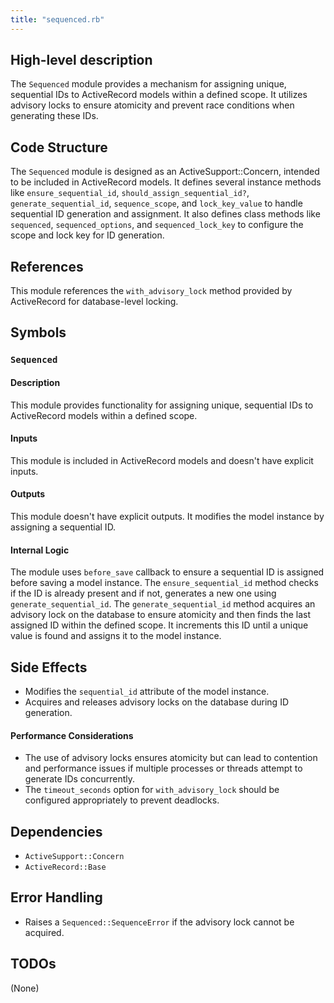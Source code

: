 ```yaml
---
title: "sequenced.rb"
---
```


## High-level description
The `Sequenced` module provides a mechanism for assigning unique, sequential IDs to ActiveRecord models within a defined scope. It utilizes advisory locks to ensure atomicity and prevent race conditions when generating these IDs.

## Code Structure
The `Sequenced` module is designed as an ActiveSupport::Concern, intended to be included in ActiveRecord models. It defines several instance methods like `ensure_sequential_id`, `should_assign_sequential_id?`, `generate_sequential_id`, `sequence_scope`, and `lock_key_value` to handle sequential ID generation and assignment. It also defines class methods like `sequenced`, `sequenced_options`, and `sequenced_lock_key` to configure the scope and lock key for ID generation.

## References
This module references the `with_advisory_lock` method provided by ActiveRecord for database-level locking.

## Symbols

### `Sequenced`
#### Description
This module provides functionality for assigning unique, sequential IDs to ActiveRecord models within a defined scope.

#### Inputs
This module is included in ActiveRecord models and doesn't have explicit inputs.

#### Outputs
This module doesn't have explicit outputs. It modifies the model instance by assigning a sequential ID.

#### Internal Logic
The module uses `before_save` callback to ensure a sequential ID is assigned before saving a model instance. The `ensure_sequential_id` method checks if the ID is already present and if not, generates a new one using `generate_sequential_id`. The `generate_sequential_id` method acquires an advisory lock on the database to ensure atomicity and then finds the last assigned ID within the defined scope. It increments this ID until a unique value is found and assigns it to the model instance.

## Side Effects
- Modifies the `sequential_id` attribute of the model instance.
- Acquires and releases advisory locks on the database during ID generation.

#### Performance Considerations
- The use of advisory locks ensures atomicity but can lead to contention and performance issues if multiple processes or threads attempt to generate IDs concurrently.
- The `timeout_seconds` option for `with_advisory_lock` should be configured appropriately to prevent deadlocks.

## Dependencies
- `ActiveSupport::Concern`
- `ActiveRecord::Base`

## Error Handling
- Raises a `Sequenced::SequenceError` if the advisory lock cannot be acquired.

## TODOs
(None)
